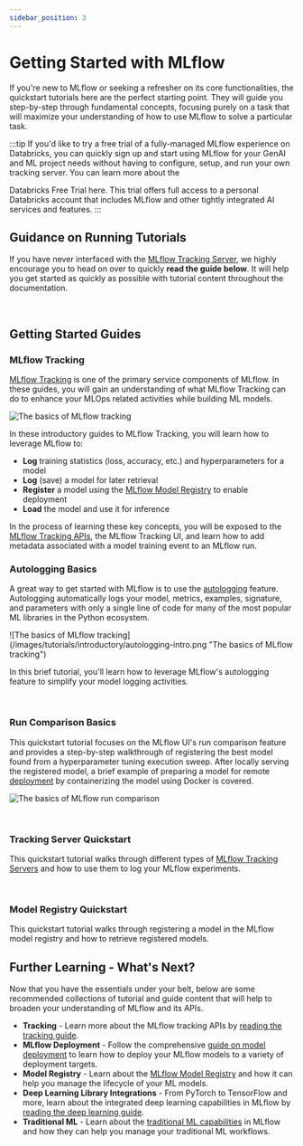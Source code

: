 ```yaml
---
sidebar_position: 3
---
```



# Getting Started with MLflow

If you're new to MLflow or seeking a refresher on its core functionalities, the
quickstart tutorials here are the perfect starting point. They will guide you
step-by-step through fundamental concepts, focusing purely on a task that will maximize your understanding of
how to use MLflow to solve a particular task.

:::tip
If you'd like to try a free trial of a fully-managed MLflow experience on Databricks, you can quickly sign up and start using MLflow for your GenAI and ML project needs without having to configure, setup, and run your own tracking server. You can learn more about the
<Link to="/ml/getting-started/databricks-trial" target="_blank">Databricks Free Trial</Link> here. This trial offers full access to a personal Databricks account that includes MLflow and other tightly integrated AI services and features.
:::

## Guidance on Running Tutorials

If you have never interfaced with the [MLflow Tracking Server](/ml/tracking/server), we highly encourage you to head on over to quickly **read the guide below**. It
will help you get started as quickly as possible with tutorial content throughout the documentation.

<CardGroup>
  <PageCard
    link="/ml/getting-started/running-notebooks/"
    headerText="How to Run Tutorials"
    text="Learn about your options for running a MLflow Tracking Server for executing any of the guides and tutorials in the MLflow documentation"
  />
</CardGroup>
<br />

## Getting Started Guides

### MLflow Tracking

[MLflow Tracking](/ml/tracking) is one of the primary service components of MLflow. In these guides, you will gain an understanding of what MLflow Tracking can do to
enhance your MLOps related activities while building ML models.

![The basics of MLflow tracking](/images/tutorials/introductory/tracking-basics.png "The basics of MLflow tracking")

In these introductory guides to MLflow Tracking, you will learn how to leverage MLflow to:

- **Log** training statistics (loss, accuracy, etc.) and hyperparameters for a model
- **Log** (save) a model for later retrieval
- **Register** a model using the [MLflow Model Registry](/ml/model-registry) to enable deployment
- **Load** the model and use it for inference

In the process of learning these key concepts, you will be exposed to the [MLflow Tracking APIs](/ml/tracking/tracking-api), the MLflow Tracking UI, and learn how to add metadata associated with
a model training event to an MLflow run.

<CardGroup>
  <PageCard link="/ml/getting-started/intro-quickstart" headerText="MLFlow Tracking Quickstart Guide" text="Learn the basics of MLflow Tracking in a fast-paced guide with a focus on seeing your first model in the MLflow UI" />
  <PageCard link="/ml/getting-started/logging-first-model" headerText="In-depth Tutorial for MLflow Tracking" text="Learn the nuances of interfacing with the MLflow Tracking Server in an in-depth tutorial" />
</CardGroup>

### Autologging Basics

A great way to get started with MLflow is to use the [autologging](/ml/tracking/autolog) feature. Autologging automatically logs your model, metrics, examples, signature, and parameters
with only a single line of code for many of the most popular ML libraries in the Python ecosystem.

<div class="center-div" style={{ width: "80%" }}>
  ![The basics of MLflow tracking](/images/tutorials/introductory/autologging-intro.png "The basics of MLflow tracking")
</div>

In this brief tutorial, you'll learn how to leverage MLflow's autologging feature to simplify your model logging activities.

<CardGroup>
  <PageCard link="/ml/tracking/autolog" headerText="MLflow Autologging Quickstart" text="Get started with logging to MLflow with the high-level autologging API in a fast-paced guide" />
</CardGroup>
<br />

### Run Comparison Basics

This quickstart tutorial focuses on the MLflow UI's run comparison feature and provides a step-by-step walkthrough of registering the best model found from a
hyperparameter tuning execution sweep. After locally serving the registered model, a brief example of preparing a model for remote [deployment](/ml/deployment)
by containerizing the model using Docker is covered.

![The basics of MLflow run comparison](/images/tutorials/introductory/intro-run-comparison.png "The basics of MLflow run comparison")

<CardGroup>
  <PageCard link="/ml/getting-started/hyperparameter-tuning" headerText="MLflow Run Comparison Quickstart" text="Get started with using the MLflow UI to compare runs and register a model for deployment" />
</CardGroup>
<br />

### Tracking Server Quickstart

This quickstart tutorial walks through different types of [MLflow Tracking Servers](/ml/tracking/server) and how to use them to log
your MLflow experiments.

<CardGroup>
  <PageCard link="/ml/getting-started/tracking-server-overview" headerText="5 Minute Tracking Server Overview" text="Learn how to log MLflow experiments with different tracking servers" />
</CardGroup>
<br />

### Model Registry Quickstart

This quickstart tutorial walks through registering a model in the MLflow model registry and how to
retrieve registered models.

<CardGroup>
  <PageCard link="/ml/getting-started/registering-first-model/" headerText="5 Minute Model Registry Overview" text="Learn how to log MLflow models to the model registry" />
</CardGroup>

## Further Learning - What's Next?

Now that you have the essentials under your belt, below are some recommended collections of tutorial and guide content that will help to broaden your
understanding of MLflow and its APIs.

- **Tracking** - Learn more about the MLflow tracking APIs by [reading the tracking guide](/ml/tracking).
- **MLflow Deployment** - Follow the comprehensive [guide on model deployment](/ml/deployment) to learn how to deploy your MLflow models to a variety of deployment targets.
- **Model Registry** - Learn about the [MLflow Model Registry](/ml/model-registry) and how it can help you manage the lifecycle of your ML models.
- **Deep Learning Library Integrations** - From PyTorch to TensorFlow and more, learn about the integrated deep learning capabilities in MLflow by [reading the deep learning guide](/ml/deep-learning).
- **Traditional ML** - Learn about the [traditional ML capabilities](/ml/traditional-ml) in MLflow and how they can help you manage your traditional ML workflows.
